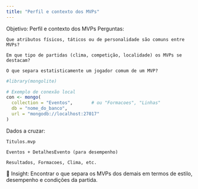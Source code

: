 ```yaml
---
title: "Perfil e contexto dos MVPs"
---
```


Objetivo: Perfil e contexto dos MVPs
Perguntas:

    Que atributos físicos, táticos ou de personalidade são comuns entre MVPs?

    Em que tipo de partidas (clima, competição, localidade) os MVPs se destacam?

    O que separa estatisticamente um jogador comum de um MVP?

```r
#library(mongolite)

# Exemplo de conexão local
con <- mongo(
  collection = "Eventos",       # ou "Formacoes", "Linhas"
  db = "nome_do_banco",
  url = "mongodb://localhost:27017"
)
```

Dados a cruzar:

    Titulos.mvp

    Eventos + DetalhesEvento (para desempenho)

    Resultados, Formacoes, Clima, etc.

📌 Insight: Encontrar o que separa os MVPs dos demais em termos de estilo, desempenho e condições da partida.
